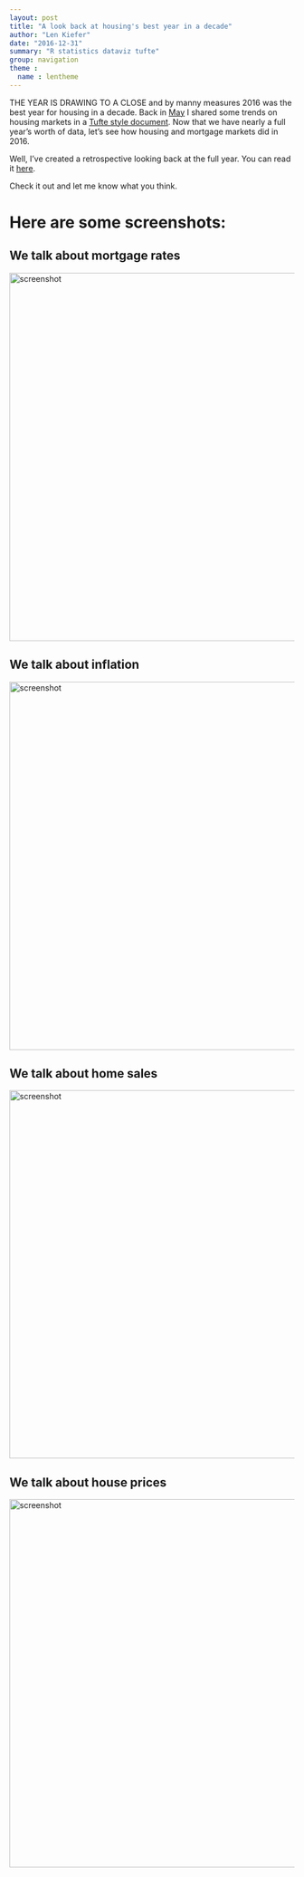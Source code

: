```yaml
---
layout: post
title: "A look back at housing's best year in a decade"
author: "Len Kiefer"
date: "2016-12-31"
summary: "R statistics dataviz tufte"
group: navigation
theme :
  name : lentheme
---
```

THE YEAR IS DRAWING TO A CLOSE and by manny measures 2016 was the best year for housing in a decade. Back in [May]({{ site.url}}/chartbooks/may2016/index.html) I shared some trends on housing markets in a [Tufte style document](http://rmarkdown.rstudio.com/tufte_handout_format.html).  Now that we have nearly a full year's worth of data, let's see how housing and mortgage markets did in 2016.

Well, I've created a retrospective looking back at the full year.  You can read it [here]({{ site.url}}/chartbooks/dec2016/index.html). 

Check it out and let me know what you think.

# Here are some screenshots:

## We talk about mortgage rates
<img src="{{ site.url }}/img/charts_dec_31_2016/chart1.PNG" alt="screenshot"  style="width: 650px;"/>

## We talk about inflation
<img src="{{ site.url }}/img/charts_dec_31_2016/chart2.PNG" alt="screenshot"  style="width: 650px;"/>

## We talk about home sales
<img src="{{ site.url }}/img/charts_dec_31_2016/chart3.PNG" alt="screenshot"   style="width: 650px;" />

## We talk about house prices
<img src="{{ site.url }}/img/charts_dec_31_2016/chart4.PNG" alt="screenshot"  style="width: 650px;" />

